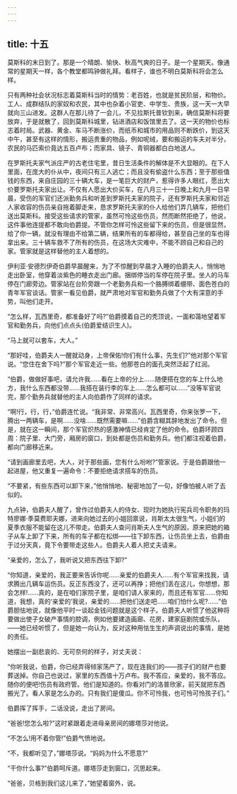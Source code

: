 ```yaml
---
---
---
```

title: 十五
---




莫斯科的末日到了。那是一个晴朗、愉快、秋高气爽的日子。是一个星期天。像通常的星期天一样，各个教堂都鸣钟做礼拜。看样子，谁也不明白莫斯科将会怎么样。

只有两种社会状况标志着莫斯科当时的情势：老百姓，也就是贫民阶层，和物价。工人、成群结队的家奴和农民，其中也杂着小官吏、中学生、贵族，这一天一大早就向三山进发。这群人在那儿待了一会儿，不见拉斯托普钦到来，确信莫斯科将要放弃，于是就散了，回到莫斯科城里，钻进酒店和饭馆里去了。这一天的物价也标志着时局。武器、黄金、车马不断涨价，而纸币和城市的用品则不断跌价，到这天中午，甚至有这样的情形，搬运贵重的物品，例如呢绒，要和搬运的车夫对半分，农民的马匹索价竟达五百卢布；而家具、镜子、青铜器都白白地送人。

在罗斯托夫家气派庄严的古老住宅里，昔日生活条件的解体是不大显眼的。在下人里面，在庞大的仆从中，夜间只有三人逃亡；而且没有偷盗什么东西；至于那些值钱的东西，来自庄园的三十辆大车，是一笔巨大的财产，惹得许多人眼红，愿出大价要罗斯托夫家出让。不仅有人愿出大价买车，在八月三十一日晚上和九月一日早晨，受伤的军官们还派勤务兵和听差到罗斯托夫家的院子，还有罗斯托夫家和邻近人家收容的伤员亲自拖着脚走来，恳求罗斯托夫家的仆人给他们弄几辆车，把他们送出莫斯科。接受这些请求的管家，虽然可怜这些伤员，然而断然拒绝了，他说，这件事他连提都不敢向伯爵提。不管你怎样可怜这些留下来的伤员，但是很显然，给了你一辆，就没有理由不给第二辆，结果所有的车都得给，甚至自己坐的车也得拿出来。三十辆车救不了所有的伤员，在这场大灾难中，不能不顾自己和自己的家。管家就是这样替他的主人着想的。

伊利亚·安德烈伊奇伯爵早晨醒来，为了不惊醒到早晨才入睡的伯爵夫人，悄悄地走出卧室，他穿着淡紫色的睡衣走出门廊。捆绑停当的车停在院子里。坐人的马车停在门廊旁边。管家站在台阶旁跟一个老勤务兵和一个胳膊绑着绷带、面色苍白的青年军官谈话。管家一看见伯爵，就严肃地对军官和勤务兵做了个大有深意的手势，叫他们走开。

“怎么样，瓦西里奇，都准备好了吗?”伯爵摸着自己的秃顶说，一面和蔼地望着军官和勤务兵，向他们点点头(伯爵爱结识生人)。

“马上就可以套车，大人。”

“那好哇，伯爵夫人一醒就动身，上帝保佑!你们有什么事，先生们?”他对那个军官说。“您住在舍下吗?”那个军官走近一些。他那苍白的面孔突然泛起了红润。

“伯爵，做做好事吧，请允许我……看在上帝的分上……随便搭在您的车上什么地方，我什么东西都没带……我搭在装行李的车上……怎么都可以……”没等军官说完，那个勤务兵就替他的主人向伯爵作了同样的请求。

“啊!行，行，行，”伯爵连忙说。“我非常、非常高兴。瓦西里奇，你来张罗一下，腾出一两辆车，是啊……没啥……既然需要嘛……”伯爵含糊其辞地发出了命令。但是，就在这一瞬间，那个军官炽热的感激神情已经肯定了他的命令。伯爵环顾四周：院子里、大门旁，厢房的窗口，到处都是伤员和勤务兵。他们都注视着伯爵，都向门廊移近来。

“请到画廊里去吧，大人，对于那些画，您有什么吩咐?”管家说。于是伯爵跟他一起进屋，他又重复一遍命令：不要拒绝请求搭车的伤员。

“不要紧，有些东西可以卸下来，”他悄悄地、秘密地加了一句，好像怕被人听了去似的。

九点钟，伯爵夫人醒了，曾作过伯爵夫人的侍女、现时为她执行宪兵司令职务的玛特廖娜·季莫费耶夫娜，进来向她过去的小姐回禀说，肖斯太太很生气，小姐们的夏季衣服不能留在这儿不带走。伯爵夫人查问肖斯夫人生气的原因，原来把她的箱子从车上卸了下来，所有的车子都在松绑——往下卸东西，让伤员坐上去，伯爵由于过分天真，竟下令要带走这些人。伯爵夫人着人把丈夫请来。

“亲爱的，怎么了，我听说又把东西往下卸?”

“你知道，亲爱的，我正要来告诉你呢……亲爱的伯爵夫人……有个军官来找我，请求腾出几辆车运伤员。反正东西没了，还可以再挣；把他们丢在这儿，你想想，那会怎样!……真的，是在咱们家院子里，是咱们请人家来的，而且还有军官……你知道，我想，真的‘亲爱的’我说，亲爱的……把他们送走吧……咱们怕什么呢?……”伯爵胆怯地说，就像他平时一谈起金钱问题就是这个样子。伯爵夫人听惯了他这种将要做出使子女破产事情的腔调，例如他要建造画廊、花房，建家庭剧院或乐队，——她已经听惯了，但是她一向认为，反对这种用怯生生的声调说出的事情，是她的责任。

她摆出一副悲哀的、无可奈何的样子，对丈夫说：

“你听我说，伯爵，你已经弄得倾家荡产了，现在连我们的——孩子们的财产也要葬送掉。你自己也说过，家里的东西值十万卢布。我不答应，亲爱的，我不答应。随你的便吧!伤员有政府管。他们是知道的。你看对门的洛普欣家，前天就把东西搬光了。看人家是怎么办的。只有我们是傻瓜。你不可怜我，也可怜可怜孩子们。”

伯爵挥了挥手，二话没说，走出了房间。

“爸爸!您怎么啦?”这时紧跟着走进母亲房间的娜塔莎对他说。

“不怎么!用不着你管!”伯爵气愤地说。

“不，我都听见了，”娜塔莎说。“妈妈为什么不愿意?”

“干你什么事?”伯爵呵斥道。娜塔莎走到窗口，沉思起来。

“爸爸，贝格到我们这儿来了，”她望着窗外，说。